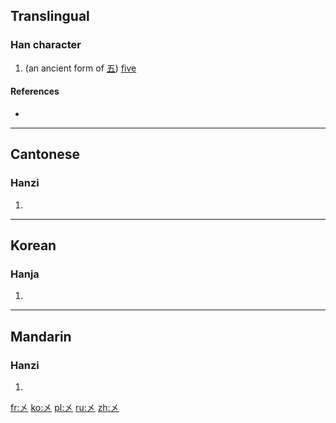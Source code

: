 ==Translingual==

===Han character===
{{Han char|rn=4|rad=丿|as=01|sn=2|four=|canj=大 (K)}}

# (an ancient form of [[五]]) [[five]]

====References====
* {{Han ref|kx=0081.180|hdz=10031.040|uh=3405|ud=13317}}

----

==Cantonese==

===Hanzi===
{{yue-hanzi|jyut=|y=ng5}}

# {{defn|lang=yue|sort=丿01}}

----

==Korean==

===Hanja===
{{ko-hanja|hangeul=오|rv=o|mr=o|y=o|eumhun=다섯|ehrv=daseot|ehmr=tasŏt|ehy=tases}}
# {{defn|lang=ko|sort=丿01}}

----

==Mandarin==

===Hanzi===
{{cmn-hanzi|pin=[[wǔ]] ([[wu3]])|wg=wu<sup>3</sup>}}

# {{defn|lang=cmn|sort=丿01}}

[[fr:㐅]]
[[ko:㐅]]
[[pl:㐅]]
[[ru:㐅]]
[[zh:㐅]]